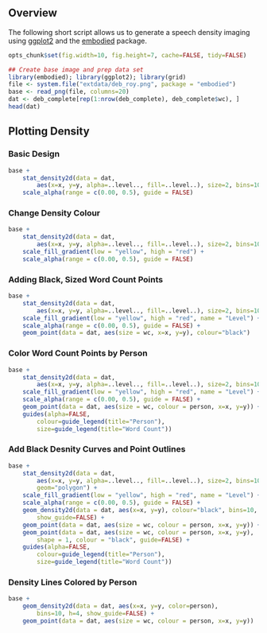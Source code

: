 ## Overview

The following short script allows us to generate a speech density imaging using [ggplot2](http://docs.ggplot2.org/current/) and the [embodied](https://github.com/trinker/embodied) package.

```r
opts_chunk$set(fig.width=10, fig.height=7, cache=FALSE, tidy=FALSE)
```


```r
## Create base image and prep data set
library(embodied); library(ggplot2); library(grid)
file <- system.file("extdata/deb_roy.png", package = "embodied")
base <- read_png(file, columns=20)
dat <- deb_complete[rep(1:nrow(deb_complete), deb_complete$wc), ]
head(dat)
```
## Plotting Density

### Basic Design

```r
base + 
    stat_density2d(data = dat, 
        aes(x=x, y=y, alpha=..level.., fill=..level..), size=2, bins=10, geom="polygon") + 
    scale_alpha(range = c(0.00, 0.5), guide = FALSE) 
```

### Change Density Colour

```r
base + 
    stat_density2d(data = dat, 
        aes(x=x, y=y, alpha=..level.., fill=..level..), size=2, bins=10, geom="polygon") + 
    scale_fill_gradient(low = "yellow", high = "red") +
    scale_alpha(range = c(0.00, 0.5), guide = FALSE) 
```

### Adding Black, Sized Word Count Points

```r
base + 
    stat_density2d(data = dat, 
        aes(x=x, y=y, alpha=..level.., fill=..level..), size=2, bins=10, geom="polygon") + 
    scale_fill_gradient(low = "yellow", high = "red", name = "Level") +
    scale_alpha(range = c(0.00, 0.5), guide = FALSE) +
    geom_point(data = dat, aes(size = wc, x=x, y=y), colour="black") 
```

### Color Word Count Points by Person

```r
base + 
    stat_density2d(data = dat, 
        aes(x=x, y=y, alpha=..level.., fill=..level..), size=2, bins=10, geom="polygon") + 
    scale_fill_gradient(low = "yellow", high = "red", name = "Level") +
    scale_alpha(range = c(0.00, 0.5), guide = FALSE) +
    geom_point(data = dat, aes(size = wc, colour = person, x=x, y=y)) +
    guides(alpha=FALSE, 
        colour=guide_legend(title="Person"),
        size=guide_legend(title="Word Count"))   
```

### Add Black Desnity Curves and Point Outlines

```r
base + 
    stat_density2d(data = dat, 
        aes(x=x, y=y, alpha=..level.., fill=..level..), size=2, bins=10, 
        geom="polygon") + 
    scale_fill_gradient(low = "yellow", high = "red", name = "Level") +
    scale_alpha(range = c(0.00, 0.5), guide = FALSE) +
    geom_density2d(data = dat, aes(x=x, y=y), colour="black", bins=10, 
        show_guide=FALSE) +
    geom_point(data = dat, aes(size = wc, colour = person, x=x, y=y)) +
    geom_point(data = dat, aes(size = wc, colour = person, x=x, y=y), 
        shape = 1, colour = "black", guide=FALSE) +
    guides(alpha=FALSE, 
        colour=guide_legend(title="Person"),
        size=guide_legend(title="Word Count"))   
``` 

### Density Lines Colored by Person

```r
base + 
    geom_density2d(data = dat, aes(x=x, y=y, color=person),
        bins=10, h=4, show_guide=FALSE) +
    geom_point(data = dat, aes(size = wc, colour = person, x=x, y=y)) 
```

